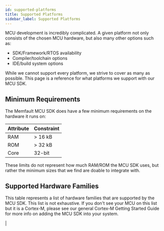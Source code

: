 ```yaml
---
id: supported-platforms
title: Supported Platforms
sidebar_label: Supported Platforms
---
```


MCU development is incredibly complicated. A given platform not only consists of the chosen MCU hardware, but also many other options such as:

* SDK/Framework/RTOS availability
* Compiler/toolchain options
* IDE/build system options

While we cannot support every platform, we strive to cover as many as possible. This page is a reference for what platforms we support with our MCU SDK.

## Minimum Requirements

The Memfault MCU SDK does have a few minimum requirements on the hardware it runs on:

| Attribute | Constraint |
| --------- | ---------- |
| RAM       | > 16 kB    |
| ROM       | > 32 kB    |
| Core      | 32-bit     |

These limits do not represent how much RAM/ROM the MCU SDK uses, but rather the minimum sizes that we find are doable to integrate with.

## Supported Hardware Families

This table represents a list of hardware families that are supported by the MCU SDK. This list is not exhaustive. If you don't see your MCU
on this list but it is a Cortex-M, please see our general Cortex-M Getting Started Guide for more info on adding the MCU SDK into your system.

| 
